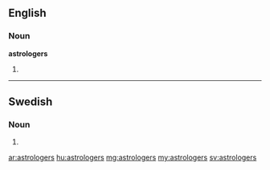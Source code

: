 ==English==

===Noun===
'''astrologers'''

# {{plural of|[[astrologer]]}}

----

==Swedish==

===Noun===
{{infl|sv|noun form}}

# {{sv-noun-form-indef-gen-pl|astrolog}}

[[ar:astrologers]]
[[hu:astrologers]]
[[mg:astrologers]]
[[my:astrologers]]
[[sv:astrologers]]